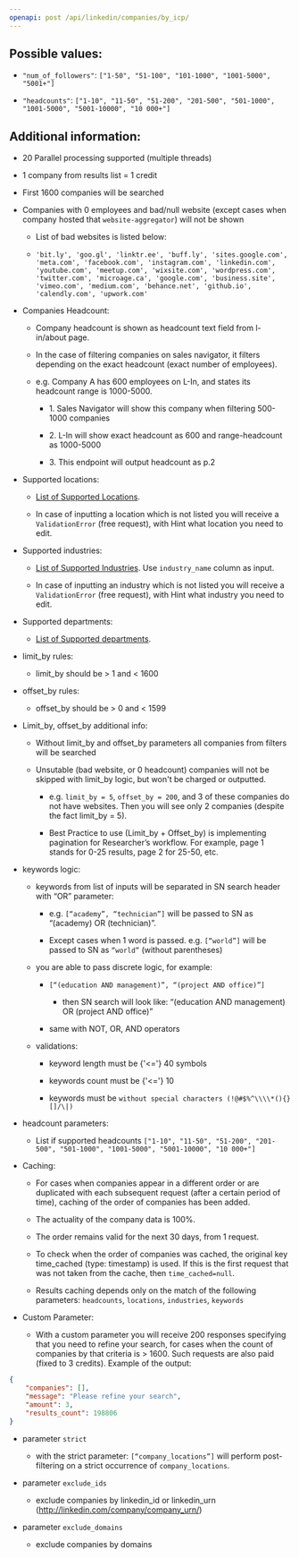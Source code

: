 ```yaml
---
openapi: post /api/linkedin/companies/by_icp/
---
```


## Possible values:

- `"num_of_followers"`: `["1-50", "51-100", "101-1000", "1001-5000", "5001+"]`
    
- `"headcounts"`: `["1-10", "11-50", "51-200", "201-500", "501-1000", "1001-5000", "5001-10000", "10 000+"]`
    

## Additional information:

- 20 Parallel processing supported (multiple threads)
    
- 1 company from results list = 1 credit
    
- First 1600 companies will be searched
    
- Companies with 0 employees and bad/null website (except cases when company hosted that `website-aggregator`) will not be shown
    
    - List of bad websites is listed below:
        
    - `'bit.ly', 'goo.gl', 'linktr.ee', 'buff.ly', 'sites.google.com', 'meta.com', 'facebook.com', 'instagram.com', 'linkedin.com', 'youtube.com', 'meetup.com', 'wixsite.com', 'wordpress.com', 'twitter.com', 'microage.ca', 'google.com', 'business.site', 'vimeo.com', 'medium.com', 'behance.net', 'github.io', 'calendly.com', 'upwork.com'`
        
- Companies Headcount:
    
    - Company headcount is shown as headcount text field from l-in/about page.
        
    - In the case of filtering companies on sales navigator, it filters depending on the exact headcount (exact number of employees).
        
    - e.g. Company A has 600 employees on L-In, and states its headcount range is 1000-5000.
        
        - 1\. Sales Navigator will show this company when filtering 500-1000 companies
            
        - 2\. L-In will show exact headcount as 600 and range-headcount as 1000-5000
            
        - 3\. This endpoint will output headcount as p.2
            
- Supported locations:
    
    - [List of Supported Locations](https://docs.google.com/spreadsheets/d/1pNW018ALP5NIenl7nnke8tqJmMsOZGkVdtt1MO9_yQU/edit#gid=0).
        
    - In case of inputting a location which is not listed you will receive a `ValidationError` (free request), with Hint what location you need to edit.
        
- Supported industries:
    
    - [List of Supported Industries](https://docs.google.com/spreadsheets/d/1pNW018ALP5NIenl7nnke8tqJmMsOZGkVdtt1MO9_yQU/edit#gid=1393250894). Use `industry_name` column as input.
        
    - In case of inputting an industry which is not listed you will receive a `ValidationError` (free request), with Hint what industry you need to edit.
        
- Supported departments:
    
    - [List of Supported departments](https://docs.google.com/spreadsheets/d/1pNW018ALP5NIenl7nnke8tqJmMsOZGkVdtt1MO9_yQU/edit#gid=358444705).
        
- limit_by rules:
    
    - limit_by should be > 1 and < 1600
        
- offset_by rules:
    
    - offset_by should be > 0 and < 1599
        
- Limit_by, offset_by additional info:
    
    - Without limit_by and offset_by parameters all companies from filters will be searched
        
    - Unsutable (bad website, or 0 headcount) companies will not be skipped with limit_by logic, but won't be charged or outputted.
        
        - e.g. `limit_by = 5`, `offset_by = 200`, and 3 of these companies do not have websites. Then you will see only 2 companies (despite the fact limit_by = 5).
            
        - Best Practice to use (Limit_by + Offset_by) is implementing pagination for Researcher’s workflow. For example, page 1 stands for 0-25 results, page 2 for 25-50, etc.
            
- keywords logic:
    
    - keywords from list of inputs will be separated in SN search header with “OR” parameter:
        
        - e.g. `[“academy”, “technician”]` will be passed to SN as “(academy) OR (technician)”.
            
        - Except cases when 1 word is passed. e.g. `[“world”]` will be passed to SN as `“world”` (without parentheses)
            
    - you are able to pass discrete logic, for example:
        
        - `[“(education AND management)”, “(project AND office)”]`
            
            - then SN search will look like: “(education AND management) OR (project AND office)”
                
        - same with NOT, OR, AND operators
            
    - validations:
        
        - keyword length must be {'<='} 40 symbols
            
        - keywords count must be {'<='} 10
            
        - keywords must be `without special characters (!@#$%^\\\\*(){}[]/\|)`
            
- headcount parameters:
    
    - List if supported headcounts `["1-10", "11-50", "51-200", "201-500", "501-1000", "1001-5000", "5001-10000", "10 000+"]`
        
- Caching:
    
    - For cases when companies appear in a different order or are duplicated with each subsequent request (after a certain period of time), caching of the order of companies has been added.
        
    - The actuality of the company data is 100%.
        
    - The order remains valid for the next 30 days, from 1 request.
        
    - To check when the order of companies was cached, the original key time_cached (type: timestamp) is used. If this is the first request that was not taken from the cache, then `time_cached=null`.
        
    - Results caching depends only on the match of the following parameters: `headcounts`, `locations`, `industries`, `keywords`
        
- Custom Parameter:
    
    - With a custom parameter you will receive 200 responses specifying that you need to refine your search, for cases when the count of companies by that criteria is > 1600. Such requests are also paid (fixed to 3 credits). Example of the output:
        

``` json
{
    "companies": [],
    "message": "Please refine your search",
    "amount": 3,
    "results_count": 198806
}

 ```

- parameter `strict`
    
    - with the strict parameter: `[“company_locations”]` will perform post-filtering on a strict occurrence of `company_locations`.
        
- parameter `exclude_ids`
    
    - exclude companies by linkedin_id or linkedin_urn (http://linkedin.com/company/company_urn/)
        
- parameter `exclude_domains`
    
    - exclude companies by domains
